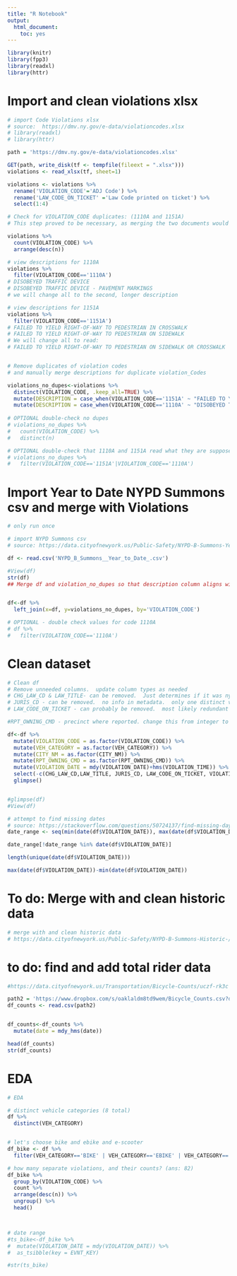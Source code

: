 ```yaml
---
title: "R Notebook"
output:
  html_document: 
    toc: yes
---
```



```r
library(knitr)
library(fpp3)
library(readxl)
library(httr)
```



# Import and clean violations xlsx
```r
# import Code Violations xlsx
# source:  https://dmv.ny.gov/e-data/violationcodes.xlsx
# library(readxl)
# library(httr)

path = 'https://dmv.ny.gov/e-data/violationcodes.xlsx'

GET(path, write_disk(tf <- tempfile(fileext = ".xlsx")))
violations <- read_xlsx(tf, sheet=1)

violations <- violations %>% 
  rename('VIOLATION_CODE'='ADJ Code') %>% 
  rename('LAW_CODE_ON_TICKET' ='Law Code printed on ticket') %>% 
  select(1:4)

# Check for VIOLATION_CODE duplicates: (1110A and 1151A)
# This step proved to be necessary, as merging the two documents would duplicate the number of rows of any violation code in df to match any duplicates in violations.  This caused the # of rows of df to be over 200,000, when it should have remained the same (184770)

violations %>% 
  count(VIOLATION_CODE) %>% 
  arrange(desc(n))

# view descriptions for 1110A
violations %>% 
  filter(VIOLATION_CODE=='1110A')
# DISOBEYED TRAFFIC DEVICE
# DISOBEYED TRAFFIC DEVICE - PAVEMENT MARKINGS
# we will change all to the second, longer description

# view descriptions for 1151A
violations %>% 
  filter(VIOLATION_CODE=='1151A')
# FAILED TO YIELD RIGHT-OF-WAY TO PEDESTRIAN IN CROSSWALK
# FAILED TO YIELD RIGHT-OF-WAY TO PEDESTRIAN ON SIDEWALK
# We will change all to read: 
# FAILED TO YIELD RIGHT-OF-WAY TO PEDESTRIAN ON SIDEWALK OR CROSSWALK


# Remove duplicates of violation codes
# and manually merge descriptions for duplicate violation_Codes

violations_no_dupes<-violations %>% 
  distinct(VIOLATION_CODE, .keep_all=TRUE) %>% 
  mutate(DESCRIPTION = case_when(VIOLATION_CODE=='1151A' ~ "FAILED TO YIELD RIGHT-OF-WAY TO PEDESTRIAN ON SIDEWALK OR CROSSWALK", TRUE ~ DESCRIPTION)) %>% 
  mutate(DESCRIPTION = case_when(VIOLATION_CODE=='1110A' ~ "DISOBEYED TRAFFIC DEVICE - PAVEMENT MARKINGS", TRUE ~ DESCRIPTION))
  
# OPTIONAL double-check no dupes
# violations_no_dupes %>%   
#   count(VIOLATION_CODE) %>% 
#   distinct(n)

# OPTIONAL double-check that 1110A and 1151A read what they are supposed to
# violations_no_dupes %>% 
#   filter(VIOLATION_CODE=='1151A'|VIOLATION_CODE=='1110A')

```


# Import Year to Date NYPD Summons csv and merge with Violations
```r
# only run once

# import NYPD Summons csv
# source: https://data.cityofnewyork.us/Public-Safety/NYPD-B-Summons-Year-to-Date-/57p3-pdcj

df <- read.csv('NYPD_B_Summons__Year_to_Date_.csv')

#View(df)
str(df)
## Merge df and violation_no_dupes so that description column aligns with each violation code.  


df<-df %>% 
  left_join(x=df, y=violations_no_dupes, by='VIOLATION_CODE') 

# OPTIONAL - double check values for code 1110A
# df %>% 
#   filter(VIOLATION_CODE=='1110A')
```


# Clean dataset
```r
# Clean df
# Remove unneeded columns.  update column types as needed
# CHG_LAW_CD & LAW_TITLE- can be removed.  Just determines if it was ny state or local nyc law
# JURIS_CD - can be removed.  no info in metadata.  only one distinct value.
# LAW_CODE_ON_TICKET - can probably be removed.  most likely redundant with VIOLATION_CODE

#RPT_OWNING_CMD - precinct where reported. change this from integer to factor, since it acts similar to a zip code.

df<-df %>% 
  mutate(VIOLATION_CODE = as.factor(VIOLATION_CODE)) %>%
  mutate(VEH_CATEGORY = as.factor(VEH_CATEGORY)) %>% 
  mutate(CITY_NM = as.factor(CITY_NM)) %>% 
  mutate(RPT_OWNING_CMD = as.factor(RPT_OWNING_CMD)) %>% 
  mutate(VIOLATION_DATE = mdy(VIOLATION_DATE)+hms(VIOLATION_TIME)) %>% 
  select(-c(CHG_LAW_CD,LAW_TITLE, JURIS_CD, LAW_CODE_ON_TICKET, VIOLATION_TIME)) %>% 
  glimpse()


#glimpse(df)
#View(df)

# attempt to find missing dates
# source: https://stackoverflow.com/questions/50724137/find-missing-days-in-r-date-sequence
date_range <- seq(min(date(df$VIOLATION_DATE)), max(date(df$VIOLATION_DATE)), by = 1) 

date_range[!date_range %in% date(df$VIOLATION_DATE)] 

length(unique(date(df$VIOLATION_DATE)))

max(date(df$VIOLATION_DATE))-min(date(df$VIOLATION_DATE))


```

# To do: Merge with and clean historic data
```r
# merge with and clean historic data
# https://data.cityofnewyork.us/Public-Safety/NYPD-B-Summons-Historic-/bme5-7ty4
```


# to do: find and add total rider data
```r
#https://data.cityofnewyork.us/Transportation/Bicycle-Counts/uczf-rk3c

path2 = 'https://www.dropbox.com/s/oaklaldm8td9wem/Bicycle_Counts.csv?dl=1'
df_counts <- read.csv(path2)


df_counts<-df_counts %>% 
  mutate(date = mdy_hms(date))

head(df_counts)
str(df_counts)

```



# EDA
```r
# EDA

# distinct vehicle categories (8 total)
df %>% 
  distinct(VEH_CATEGORY)


# let's choose bike and ebike and e-scooter
df_bike <- df %>% 
  filter(VEH_CATEGORY=='BIKE' | VEH_CATEGORY=='EBIKE' | VEH_CATEGORY=='ESCOOTER')

# how many separate violations, and their counts? (ans: 82)
df_bike %>% 
  group_by(VIOLATION_CODE) %>% 
  count %>% 
  arrange(desc(n)) %>% 
  ungroup() %>% 
  head()



# date range
#ts_bike<-df_bike %>% 
#  mutate(VIOLATION_DATE = mdy(VIOLATION_DATE)) %>% 
#  as_tsibble(key = EVNT_KEY)

#str(ts_bike)
```

